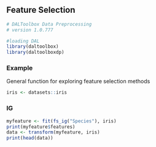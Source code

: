 ## Feature Selection

```r
# DALToolbox Data Preprocessing
# version 1.0.777

#loading DAL
library(daltoolbox) 
library(daltoolboxdp)
```

### Example
General function for exploring feature selection methods

```r
iris <- datasets::iris
```

### IG

```r
myfeature <- fit(fs_ig("Species"), iris)
print(myfeature$features)
data <- transform(myfeature, iris)
print(head(data))
```


